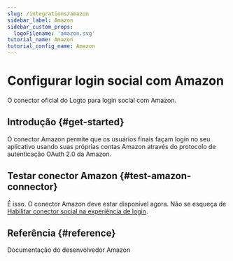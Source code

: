 ```yaml
---
slug: /integrations/amazon
sidebar_label: Amazon
sidebar_custom_props:
  logoFilename: 'amazon.svg'
tutorial_name: Amazon
tutorial_config_name: Amazon
---
```




# Configurar login social com Amazon

O conector oficial do Logto para login social com Amazon.

<GuideTip />

## Introdução \{#get-started}

O conector Amazon permite que os usuários finais façam login no seu aplicativo usando suas próprias contas Amazon através do protocolo de autenticação OAuth 2.0 da Amazon.

<Integration />

## Testar conector Amazon \{#test-amazon-connector}

É isso. O conector Amazon deve estar disponível agora. Não se esqueça de [Habilitar conector social na experiência de login](/connectors/social-connectors/#enable-social-sign-in).

## Referência \{#reference}

<Url href="https://developer.amazon.com/loginwithamazon/console/site/lwa/overview.html">
  Documentação do desenvolvedor Amazon
</Url>
